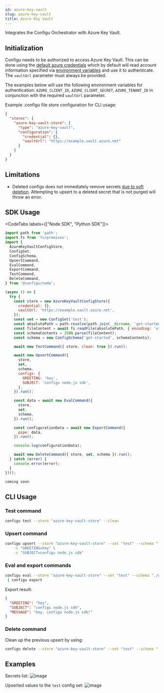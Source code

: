 ```yaml
---
id: azure-key-vault
slug: azure-key-vault
title: Azure Key Vault
---
```


Integrates the Configu Orchestrator with Azure Key Vault.

## Initialization

Configu needs to be authorized to access Azure Key Vault. This can be done using the [default azure credentials](https://www.npmjs.com/package/@azure/identity#defaultazurecredential) which by default will read account information specified via [environment variables](https://www.npmjs.com/package/@azure/identity#environment-variables) and use it to authenticate. The `vaultUrl` parameter must always be provided.

The examples below will use the following environment variables for authentication: `AZURE_CLIENT_ID`, `AZURE_CLIENT_SECRET`, `AZURE_TENANT_ID` in conjunction with the required `vaultUrl` parameter.

Example .configu file store configuration for CLI usage:

```json
{
  "stores": {
    "azure-key-vault-store": {
      "type": "azure-key-vault",
      "configuration": {
        "credential": {},
        "vaultUrl": "https://example.vault.azure.net"
      }
    }
  }
}
```

## Limitations

<Admonition type="info">

- Deleted configs does not immediately remove secrets [due to soft deletion](https://learn.microsoft.com/en-us/azure/key-vault/general/soft-delete-overview). Attempting to upsert to a deleted secret that is not purged will throw an error.

</Admonition>

## SDK Usage

<CodeTabs labels={["Node SDK", "Python SDK"]}>

```js
import path from 'path';
import fs from 'fs/promises';
import {
  AzureKeyVaultConfigStore,
  ConfigSet,
  ConfigSchema,
  UpsertCommand,
  EvalCommand,
  ExportCommand,
  TestCommand,
  DeleteCommand,
} from '@configu/node';

(async () => {
  try {
    const store = new AzureKeyVaultConfigStore({
      credential: {},
      vaultUrl: 'https://example.vault.azure.net',
    });
    const set = new ConfigSet('test');
    const absolutePath = path.resolve(path.join(__dirname, 'get-started.cfgu.json'));
    const fileContent = await fs.readFile(absolutePath, { encoding: 'utf8' });
    const schemaContents = JSON.parse(fileContent);
    const schema = new ConfigSchema('get-started', schemaContents);

    await new TestCommand({ store, clean: true }).run();

    await new UpsertCommand({
      store,
      set,
      schema,
      configs: {
        GREETING: 'hey',
        SUBJECT: 'configu node.js sdk',
      },
    }).run();

    const data = await new EvalCommand({
      store,
      set,
      schema,
    }).run();

    const configurationData = await new ExportCommand({
      pipe: data,
    }).run();

    console.log(configurationData);

    await new DeleteCommand({ store, set, schema }).run();
  } catch (error) {
    console.error(error);
  }
})();
```

```python
coming soon
```

</CodeTabs>

## CLI Usage

### Test command

```bash
configu test --store "azure-key-vault-store" --clean
```

### Upsert command

```bash
configu upsert --store "azure-key-vault-store" --set "test" --schema "./get-started.cfgu.json" \
    -c "GREETING=hey" \
    -c "SUBJECT=configu node.js sdk"
```

### Eval and export commands

```bash
configu eval --store "azure-key-vault-store" --set "test" --schema "./get-started.cfgu.json" \
 | configu export
```

Export result:

```json
{
  "GREETING": "hey",
  "SUBJECT": "configu node.js sdk",
  "MESSAGE": "hey, configu node.js sdk!"
}
```

### Delete command

Clean up the previous upsert by using:

```bash
configu delete --store "azure-key-vault-store" --set "test" --schema "./get-started.cfgu.json"
```

## Examples

Secrets list:
![image](./img/azure-key-vault-secret-list.png)

Upserted values to the `test` config set:
![image](./img/azure-key-vault-upsert-result.png)

